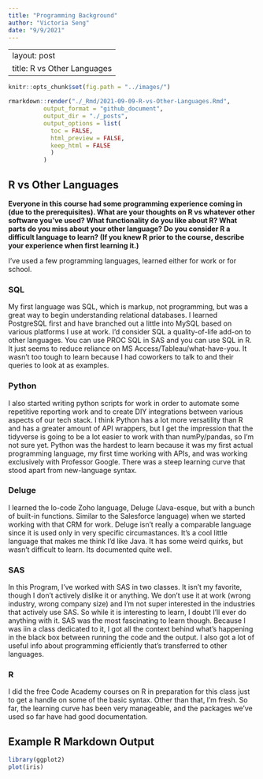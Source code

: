 ```yaml
---
title: "Programming Background"
author: "Victoria Seng"
date: "9/9/2021"
---
```


---
layout: post
title: R vs Other Languages
---

```r
knitr::opts_chunk$set(fig.path = "../images/")
```

```r
rmarkdown::render("./_Rmd/2021-09-09-R-vs-Other-Languages.Rmd", 
          output_format = "github_document",
          output_dir = "./_posts", 
          output_options = list(
            toc = FALSE, 
            html_preview = FALSE, 
            keep_html = FALSE
            )
          )
```

## R vs Other Languages

**Everyone in this course had some programming experience coming in (due to the prerequisites).  What are your thoughts on R vs whatever other software you've used?  What functionality do you like about R?  What parts do you miss about your other language?  Do you consider R a difficult language to learn? (If you knew R prior to the course, describe your experience when first learning it.)**

I've used a few programming languages, learned either for work or for school. 

### SQL

My first language was SQL, which is markup, not programming, but was a great way to begin understanding relational databases. I learned PostgreSQL first and have branched out a little into MySQL based on various platforms I use at work. I'd consider SQL a quality-of-life add-on to other languages. You can use PROC SQL in SAS and you can use SQL in R. It just seems to reduce reliance on MS Access/Tableau/what-have-you. It wasn't too tough to learn because I had coworkers to talk to and their queries to look at as examples.

### Python

I also started writing python scripts for work in order to automate some repetitive reporting work and to create DIY integrations between various aspects of our tech stack. I think Python has a lot more versatility than R and has a greater amount of API wrappers, but I get the impression that the tidyverse is going to be a lot easier to work with than numPy/pandas, so I'm not sure yet. Python was the hardest to learn because it was my first actual programming language, my first time working with APIs, and was working exclusively with Professor Google. There was a steep learning curve that stood apart from new-language syntax.

### Deluge

I learned the lo-code Zoho language, Deluge (Java-esque, but with a bunch of built-in functions. Similar to the Salesforce language) when we started working with that CRM for work. Deluge isn't really a comparable language since it is used only in very specific circumastances. It's a cool little language that makes me think I'd like Java. It has some weird quirks, but wasn't difficult to learn. Its documented quite well.

### SAS

In this Program, I've worked with SAS in two classes. It isn't my favorite, though I don't actively dislike it or anything. We don't use it at work (wrong industry, wrong company size) and I'm not super interested in the industries that actively use SAS. So while it is interesting to learn, I doubt I'll ever do anything with it. SAS was the most fascinating to learn though. Because I was iin a class dedicated to it, I got all the context behind what's happening in the black box between running the code and the output. I also got a lot of useful info about programming efficiently that's transferred to other languages.

### R

I did the free Code Academy courses on R in preparation for this class just to get a handle on some of the basic syntax. Other than that, I'm fresh. So far, the learning curve has been very manageable, and the packages we've used so far have had good documentation. 

## Example R Markdown Output

```r
library(ggplot2)
plot(iris)
```